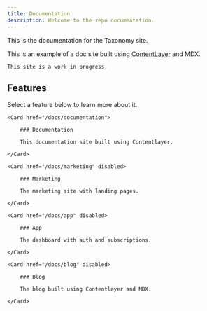 ```yaml
---
title: Documentation
description: Welcome to the repo documentation.
---
```


This is the documentation for the Taxonomy site.

This is an example of a doc site built using [ContentLayer](/docs/documentation/contentlayer) and MDX.

<Callout>

    This site is a work in progress.

</Callout>

## Features

Select a feature below to learn more about it.

<div className="grid sm:grid-cols-2 gap-4 mt-6">

    <Card href="/docs/documentation">

        ### Documentation

        This documentation site built using Contentlayer.

    </Card>

    <Card href="/docs/marketing" disabled>

        ### Marketing

        The marketing site with landing pages.

    </Card>

    <Card href="/docs/app" disabled>

        ### App

        The dashboard with auth and subscriptions.

    </Card>

    <Card href="/docs/blog" disabled>

        ### Blog

        The blog built using Contentlayer and MDX.

    </Card>

</div>
